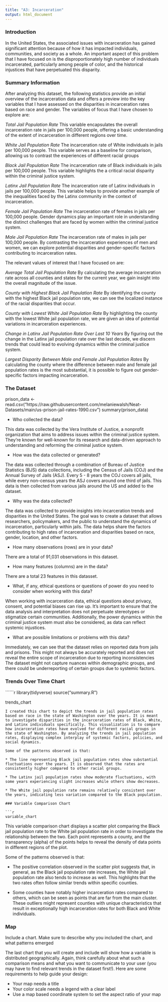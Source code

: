 ```yaml
---
title: "A3: Incarceration"
output: html_document
---
```


### Introduction

In the United States, the associated issues with incarceration has gained significant attention because of how it has impacted individuals, communities, and society as a whole. An important aspect of this problem that I have focused on is the disproportionately high number of individuals incarcerated, particularly among people of color, and the historical injustices that have perpetuated this disparity. 

### Summary Information

After analyzing this dataset, the following statistics provide an initial overview of the incarceration data and offers a preview into the key variables that I have assessed on the disparities in incarceration rates based on race and gender. The variables of focus that I have chosen to explore are:

*Total Jail Population Rate*
This variable encapsulates the overall incarceration rate in jails per 100,000 people, offering a basic understanding of the extent of incarceration in different regions over time.

*White Jail Population Rate*
The incarceration rate of White individuals in jails per 100,000 people. This variable serves as a baseline for comparison, allowing us to contrast the experiences of different racial groups

*Black Jail Population Rate*
The incarceration rate of Black individuals in jails per 100,000 people. This variable highlights the a critical racial disparity within the criminal justice system.

*Latinx Jail Population Rate*
The incarceration rate of Latinx individuals in jails per 100,000 people. This variable helps to provide another example of the inequalities faced by the Latinx community in the context of incarceration.

*Female Jail Population Rate*
The incarceration rate of females in jails per 100,000 people. Gender dynamics play an important role in understanding the distinct challenges that are faced by women within the criminal justice system.

*Male Jail Population Rate*
The incarceration rate of males in jails per 100,000 people. By contrasting the incarceration experiences of men and women, we can explore potential disparities and gender-specific factors contributing to incarceration rates.

The relevant values of interest that I have focused on are:

*Average Total Jail Population Rate* 
By calculating the average incarceration rate across all counties and states for the current year, we gain insight into the overall magnitude of the issue.

*County with Highest Black Jail Population Rate* 
By identifying the county with the highest Black jail population rate, we can see the localized instance of the racial disparities that occur.

*County with Lowest White Jail Population Rate*
By highlighting the county with the lowest White jail population rate, we are given an idea of potential variations in incarceration experiences.

*Change in Latinx Jail Population Rate Over Last 10 Years*
By figuring out the change in the Latinx jail population rate over the last decade, we discern trends that could lead to evolving dynamics within the criminal justice system.

*Largest Disparity Between Male and Female Jail Population Rates*
By calculating the county where the difference between male and female jail population rates is the most substantial, it is possible to figure out gender-specific factors impacting incarceration.


### The Dataset

prison_data <- read.csv("https://raw.githubusercontent.com/melaniewalsh/Neat-Datasets/main/us-prison-jail-rates-1990.csv")
summary(prison_data)

* Who collected the data?

This data was collected by the Vera Institute of Justice, a nonprofit organization that aims to address issues within the criminal justice system. They're known for well-known for its research and data-driven approach to understanding and reforming the criminal justice system.

* How was the data collected or generated?  

The data was collected through a combination of Bureau of Justice Statistics (BJS) data collections, including the Census of Jails (COJ) and the Annual Survey of Jails (ASJ). Every 5 - 8 years the COJ covers all jails, while every non-census years the ASJ covers around one third of jails. This data is then collected from various jails around the US and added to the dataset.

* Why was the data collected? 

The data was collected to provide  insights into incarceration trends and disparities in the United States. The goal was to create a dataset that allows researchers, policymakers, and the public to understand the dynamics of incarceration, particularly within jails. The data helps share the factors contributing to high rates of incarceration and disparities based on race, gender, location, and other factors. 

* How many observations (rows) are in your data?  

There are a total of 91,031 observations in this dataset.

* How many features (columns) are in the data?  

There are a total 23 features in this datasset.

* What, if any, ethical questions or questions of power do you need to consider when working with this data?  

When working with incarceration data, ethical questions about privacy, consent, and potential biases can rise up. It's important to ensure that the data analysis and interpretation does not perpetuate stereotypes or stigmatize certain communities. Additionally, the power dynamics within the criminal justice system must also be considered, as data can reflect systemic injustices. 

* What are possible limitations or problems with this data?

Immediately, we can see that the dataset relies on reported data from jails and prisons. This might not always be accurately reported and does not reveal the entire scope of incarceration due to reporting inconsistencies The dataset might not capture nuances within demographic groups, and there could be underreporting of certain groups due to systemic factors. 


### Trends Over Time Chart

``````r
library(tidyverse)
source("summary.R")

trends_chart
```
I created this chart to depict the trends in jail population rates based on race in the state of Washington over the years. It is meant to investigate disparities in the incarceration rates of Black, White, and Latinx individuals specifically. This visualization is to compare how incarceration rates have evolved for different racial groups in the state of Washington. By analyzing the trends in jail population rates, displaying complex interplay of systemic factors, policies, and social dynamics.

Some of the patterns observed is that:

* The line representing Black jail population rates show substantial fluctuations over the years. It is observed that the rates are consistently higher compared to other racial groups.

* The Latinx jail population rates show moderate fluctuations, with some years experiencing slight increases while others show decreases. 

* The White jail population rate remains relatively consistent over the years, indicating less variation compared to the Black population. 

### Variable Comparison Chart

```r
variable_chart
```

This variable comparison chart displays a scatter plot comparing the Black jail population rate to the White jail population rate in order to investigate the relationship between the two. Each point represents a county, and the transparency (alpha) of the points helps to reveal the density of data points in different regions of the plot.

Some of the patterns observed is that:

* The positive correlation observed in the scatter plot suggests that, in general, as the Black jail population rate increases, the White jail population rate also tends to increase as well. This highlights that the two rates often follow similar trends within specific counties.

* Some counties have notably higher incarceration rates compared to others, which can be seen as points that are far from the main cluster. These outliers might represent counties with unique characteristics that result in exceptionally high incarceration rates for both Black and White individuals.

### Map

Include a chart. Make sure to describe why you included the chart, and what patterns emerged

The last chart that you will create and include will show how a variable is distributed geographically. Again, think carefully about what such a comparison means and what you want to communicate to your user (you may have to find relevant trends in the dataset first!). Here are some requirements to help guide your design:

- Your map needs a title
- Your color scale needs a legend with a clear label
- Use a map based coordinate system to set the aspect ratio of your map

```r

```

